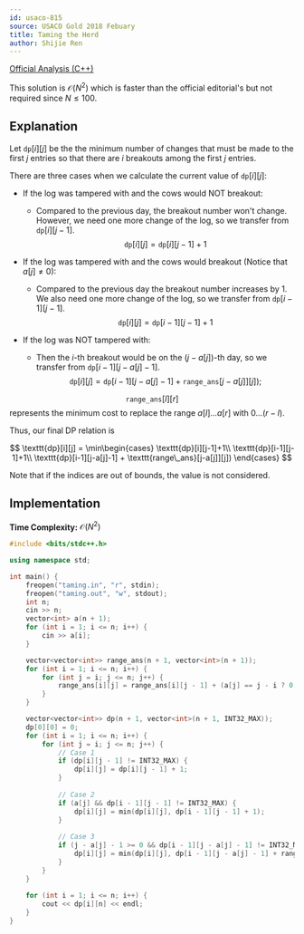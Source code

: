 ```yaml
---
id: usaco-815
source: USACO Gold 2018 Febuary
title: Taming the Herd
author: Shijie Ren
---
```


[Official Analysis (C++)](http://www.usaco.org/current/data/sol_taming_gold_feb18.html)

This solution is $\mathcal{O}(N^2)$ which is faster than the official editorial's but not required since $N \leq 100$.

## Explanation

Let $\texttt{dp}[i][j]$ be the the minimum number of changes that must be made
to the first $j$ entries so that there are $i$ breakouts among the first $j$
entries.

There are three cases when we calculate the current value of $\texttt{dp}[i][j]$:

- If the log was tampered with and the cows would NOT breakout:

  - Compared to the previous day, the breakout number won't change. However, we need one
    more change of the log, so we transfer from $\texttt{dp}[i][j-1]$.
    $$
    \texttt{dp}[i][j]=\texttt{dp}[i][j-1]+1
    $$

- If the log was tampered with and the cows would breakout (Notice that $a[j] \neq 0$):

  - Compared to the previous day the breakout number increases by 1. We also
    need one more change of the log, so we transfer from $\texttt{dp}[i-1][j-1]$.
    $$
    \texttt{dp}[i][j]=\texttt{dp}[i-1][j-1]+1
    $$

- If the log was NOT tampered with:
  - Then the $i$-th breakout would be on the $(j-a[j])$-th day, so we transfer from
    $\texttt{dp}[i-1][j-a[j]-1]$.
    $$
    \texttt{dp}[i][j] = \texttt{dp}[i-1][j-a[j]-1]+\texttt{range\_ans}[j-a[j]][j]);
    $$

$$\texttt{range\_ans}[l][r]$$ represents the minimum cost to replace the range
$a[l]...a[r]$ with $0...(r-l)$.

Thus, our final DP relation is

$$
\texttt{dp}[i][j] = \min\begin{cases} \texttt{dp}[i][j-1]+1\\
\texttt{dp}[i-1][j-1]+1\\
\texttt{dp}[i-1][j-a[j]-1] + \texttt{range\_ans}[j-a[j]][j])
\end{cases}
$$

Note that if the indices are out of bounds, the value is not considered.

## Implementation

**Time Complexity:** $\mathcal{O}(N^2)$

<LanguageSection>

<CPPSection>

```cpp
#include <bits/stdc++.h>

using namespace std;

int main() {
	freopen("taming.in", "r", stdin);
	freopen("taming.out", "w", stdout);
	int n;
	cin >> n;
	vector<int> a(n + 1);
	for (int i = 1; i <= n; i++) {
		cin >> a[i];
	}

	vector<vector<int>> range_ans(n + 1, vector<int>(n + 1));
	for (int i = 1; i <= n; i++) {
		for (int j = i; j <= n; j++) {
			range_ans[i][j] = range_ans[i][j - 1] + (a[j] == j - i ? 0 : 1);
		}
	}

	vector<vector<int>> dp(n + 1, vector<int>(n + 1, INT32_MAX));
	dp[0][0] = 0;
	for (int i = 1; i <= n; i++) {
		for (int j = i; j <= n; j++) {
			// Case 1
			if (dp[i][j - 1] != INT32_MAX) {
				dp[i][j] = dp[i][j - 1] + 1;
			}
	
			// Case 2
			if (a[j] && dp[i - 1][j - 1] != INT32_MAX) {
				dp[i][j] = min(dp[i][j], dp[i - 1][j - 1] + 1);
			}
	
			// Case 3
			if (j - a[j] - 1 >= 0 && dp[i - 1][j - a[j] - 1] != INT32_MAX) {
				dp[i][j] = min(dp[i][j], dp[i - 1][j - a[j] - 1] + range_ans[j - a[j]][j]);
			}
		}
	}
	
	for (int i = 1; i <= n; i++) {
		cout << dp[i][n] << endl;
	}
}
```

</CPPSection>

</LanguageSection>
